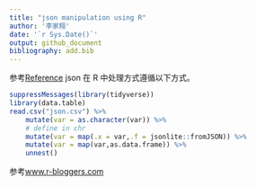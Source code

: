 ```yaml
---
title: "json manipulation using R"
author: '李家翔'
date: '`r Sys.Date()`'
output: github_document
bibliography: add.bib
---
```


参考[Reference](someone/json/json.md)
json 在 R 中处理方式遵循以下方式。

```r
suppressMessages(library(tidyverse))
library(data.table)
read.csv("json.csv") %>% 
    mutate(var = as.character(var)) %>%
    # define in chr
    mutate(var = map(.x = var,.f = jsonlite::fromJSON)) %>% 
    mutate(var = map(var,as.data.frame)) %>% 
    unnest()
```

参考[www.r-bloggers.com](https://www.r-bloggers.com/converting-a-list-to-a-data-frame/)